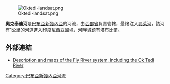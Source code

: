 {{noteTA
|G1 = TO
}}
[[Image:Oktedi-landsat.png|right]]

'''奧克泰迪河'''是[[巴布亞新幾內亞|巴布亞新幾內亞]]的河流，由[[西部省_(巴布亞新畿內亞)|西部省]]負責管轄，最終注入[[弗萊河|弗萊河]]，該河有1公里的河道進入[[印度尼西亞|印度尼西亞]]國境，河畔城鎮有[[塔布比爾|塔布比爾]]。

==外部連結==
*[https://web.archive.org/web/20070102175003/http://www.vims.edu/margins/fly.htm Description and maps of the Fly River system, including the Ok Tedi River]

{{PapuaNewGuinea-geo-stub}}
[[Category:巴布亞新幾內亞河流|Category:巴布亞新幾內亞河流]]
